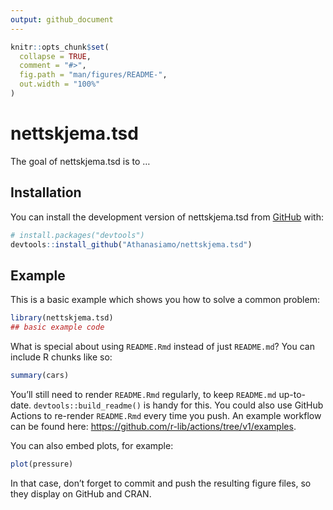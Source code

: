```yaml
---
output: github_document
---
```


<!-- README.md is generated from README.Rmd. Please edit that file -->

```r
knitr::opts_chunk$set(
  collapse = TRUE,
  comment = "#>",
  fig.path = "man/figures/README-",
  out.width = "100%"
)
```

# nettskjema.tsd

<!-- badges: start -->
<!-- badges: end -->

The goal of nettskjema.tsd is to ...

## Installation

You can install the development version of nettskjema.tsd from [GitHub](https://github.com/) with:

``` r
# install.packages("devtools")
devtools::install_github("Athanasiamo/nettskjema.tsd")
```

## Example

This is a basic example which shows you how to solve a common problem:

```r
library(nettskjema.tsd)
## basic example code
```

What is special about using `README.Rmd` instead of just `README.md`? You can include R chunks like so:

```r
summary(cars)
```

You'll still need to render `README.Rmd` regularly, to keep `README.md` up-to-date. `devtools::build_readme()` is handy for this. You could also use GitHub Actions to re-render `README.Rmd` every time you push. An example workflow can be found here: <https://github.com/r-lib/actions/tree/v1/examples>.

You can also embed plots, for example:

```r
plot(pressure)
```

In that case, don't forget to commit and push the resulting figure files, so they display on GitHub and CRAN.
